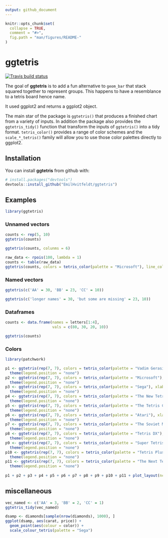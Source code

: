 ```yaml
---
output: github_document
---
```


<!-- README.md is generated from README.Rmd. Please edit that file -->

```r
knitr::opts_chunk$set(
  collapse = TRUE,
  comment = "#>",
  fig.path = "man/figures/README-"
)
```
# ggtetris

[![Travis build status](https://travis-ci.org/EmilHvitfeldt/ggtetris.svg?branch=master)](https://travis-ci.org/EmilHvitfeldt/ggtetris)

The goal of **ggtetris** is to add a fun alternative to `geom_bar` that stack squared together to represent groups. This happens to have a resemblance to a tetris board hence name.  

It used ggplot2 and returns a ggplot2 object.  

The main star of the package is `ggtetris()` that produces a finished chart from a variety of inputs. 
In addition the package also provides the `ggtetris_tidy()` function that transform the inputs of `ggtetris()` into a tidy format. `tetris_color()` provides a range of color schemes and the `scale_*_tetris()` family will allow you to use those color palettes directly to ggplot2.

## Installation

You can install **ggtetris** from github with:

```r
# install.packages("devtools")
devtools::install_github("EmilHvitfeldt/ggtetris")
```

## Examples

```r
library(ggtetris)
```

### Unnamed vectors

```r
counts <- rep(5, 10)
ggtetris(counts)
```

```r
ggtetris(counts, colunms = 6)
```

```r
raw_data <- rpois(100, lambda = 1)
counts <- table(raw_data)
ggtetris(counts, colors = tetris_color(palette = "Microsoft"), line_color = "black")
```


### Named vectors

```r
ggtetris(c('AA' = 30, 'BB' = 23, 'CC' = 10))
```

```r
ggtetris(c('longer names' = 30, 'but some are missing' = 23, 10))
```

### Dataframes

```r
counts <- data.frame(names = letters[1:4],
                     vals = c(80, 30, 20, 10))

ggtetris(counts)
```

### Colors

```r
library(patchwork)

p1 <- ggtetris(rep(7, 7), colors = tetris_color(palette = "Vadim Gerasimov"), xlab = "Vadim Gerasimov") +
  theme(legend.position = "none")
p2 <- ggtetris(rep(7, 7), colors = tetris_color(palette = "Microsoft"), xlab = "Microsoft") +
  theme(legend.position = "none")
p3 <- ggtetris(rep(7, 7), colors = tetris_color(palette = "Sega"), xlab = "Sega") + 
  theme(legend.position = "none")
p4 <- ggtetris(rep(7, 7), colors = tetris_color(palette = "The New Tetris"), xlab = "The New Tetris") +
  theme(legend.position = "none")
p5 <- ggtetris(rep(7, 7), colors = tetris_color(palette = "The Tetris Company"), xlab = "The Tetris Company") +
  theme(legend.position = "none")
p6 <- ggtetris(rep(7, 7), colors = tetris_color(palette = "Atari"), xlab = "Atari") +
  theme(legend.position = "none")
p7 <- ggtetris(rep(7, 7), colors = tetris_color(palette = "The Soviet Mind Game"), xlab = "The Soviet Mind Game") +
  theme(legend.position = "none")
p8 <- ggtetris(rep(7, 7), colors = tetris_color(palette = "Tetris DX"), xlab = "Tetris DX") +
  theme(legend.position = "none")
p9 <- ggtetris(rep(7, 7), colors = tetris_color(palette = "Super Tetris 3"), xlab = "Super Tetris 3") +
  theme(legend.position = "none")
p10 <- ggtetris(rep(7, 7), colors = tetris_color(palette = "Tetris Plus"), xlab = "Tetris Plus") +
  theme(legend.position = "none")
p11 <- ggtetris(rep(7, 7), colors = tetris_color(palette = "The Next Tetris"), xlab = "The Next Tetris") +
  theme(legend.position = "none")
  
p1 + p2 + p3 + p4 + p5 + p6 + p7 + p8 + p9 + p10 + p11 + plot_layout(ncol = 4)
```

## miscellaneous

```r
vec_named <- c('AA' = 3, 'BB' = 2, 'CC' = 1)
ggtetris_tidy(vec_named)
```

```r
dsamp <- diamonds[sample(nrow(diamonds), 1000), ]
ggplot(dsamp, aes(carat, price)) +
  geom_point(aes(colour = color)) + 
  scale_colour_tetris(palette = "Sega")
```


